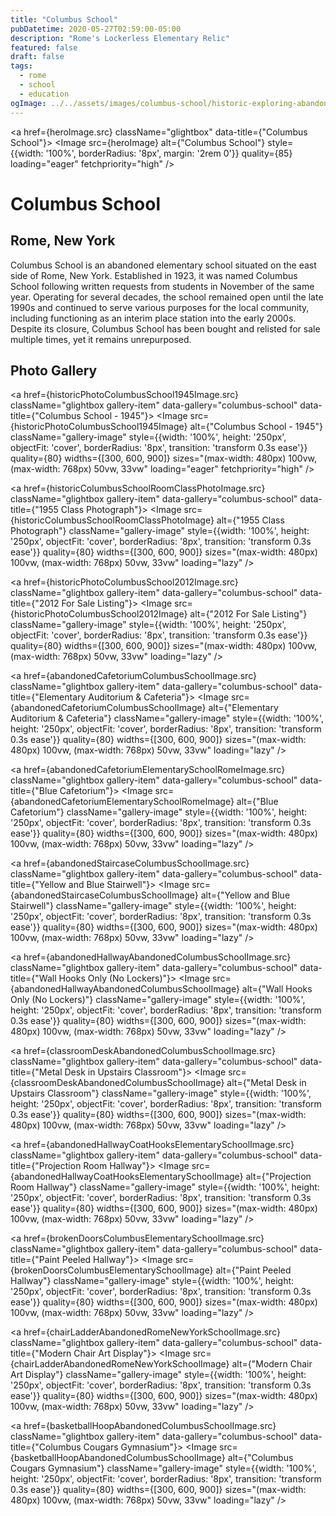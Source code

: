 ```yaml
---
title: "Columbus School"
pubDatetime: 2020-05-27T02:59:00-05:00
description: "Rome's Lockerless Elementary Relic"
featured: false
draft: false
tags:
  - rome
  - school
  - education
ogImage: ../../assets/images/columbus-school/historic-exploring-abandoned-columbus-school.jpg
---
```




<a href={heroImage.src} className="glightbox" data-title={"Columbus School"}>
  <Image 
    src={heroImage} 
    alt={"Columbus School"}
    style={{width: '100%', borderRadius: '8px', margin: '2rem 0'}}
    quality={85}
    loading="eager"
    fetchpriority="high"
  />
</a>

# Columbus School
## Rome, New York

Columbus School is an abandoned elementary school situated on the east side of Rome, New York. Established in 1923, it was named Columbus School following written requests from students in November of the same year. Operating for several decades, the school remained open until the late 1990s and continued to serve various purposes for the local community, including functioning as an interim place station into the early 2000s. Despite its closure, Columbus School has been bought and relisted for sale multiple times, yet it remains unrepurposed.

## Photo Gallery

<div className="gallery gallery--two">

<a href={historicPhotoColumbusSchool1945Image.src} className="glightbox gallery-item" data-gallery="columbus-school" data-title={"Columbus School - 1945"}>
  <Image 
    src={historicPhotoColumbusSchool1945Image} 
    alt={"Columbus School - 1945"}
    className="gallery-image" 
    style={{width: '100%', height: '250px', objectFit: 'cover', borderRadius: '8px', transition: 'transform 0.3s ease'}}
    quality={80}
    widths={[300, 600, 900]}
    sizes="(max-width: 480px) 100vw, (max-width: 768px) 50vw, 33vw"
    loading="eager"
    fetchpriority="high"
  />
</a>

<a href={historicColumbusSchoolRoomClassPhotoImage.src} className="glightbox gallery-item" data-gallery="columbus-school" data-title={"1955 Class Photograph"}>
  <Image 
    src={historicColumbusSchoolRoomClassPhotoImage} 
    alt={"1955 Class Photograph"}
    className="gallery-image" 
    style={{width: '100%', height: '250px', objectFit: 'cover', borderRadius: '8px', transition: 'transform 0.3s ease'}}
    quality={80}
    widths={[300, 600, 900]}
    sizes="(max-width: 480px) 100vw, (max-width: 768px) 50vw, 33vw"
    loading="lazy"
  />
</a>

<a href={historicPhotoColumbusSchool2012Image.src} className="glightbox gallery-item" data-gallery="columbus-school" data-title={"2012 For Sale Listing"}>
  <Image 
    src={historicPhotoColumbusSchool2012Image} 
    alt={"2012 For Sale Listing"}
    className="gallery-image" 
    style={{width: '100%', height: '250px', objectFit: 'cover', borderRadius: '8px', transition: 'transform 0.3s ease'}}
    quality={80}
    widths={[300, 600, 900]}
    sizes="(max-width: 480px) 100vw, (max-width: 768px) 50vw, 33vw"
    loading="lazy"
  />
</a>

<a href={abandonedCafetoriumColumbusSchoolImage.src} className="glightbox gallery-item" data-gallery="columbus-school" data-title={"Elementary Auditorium & Cafeteria"}>
  <Image 
    src={abandonedCafetoriumColumbusSchoolImage} 
    alt={"Elementary Auditorium & Cafeteria"}
    className="gallery-image" 
    style={{width: '100%', height: '250px', objectFit: 'cover', borderRadius: '8px', transition: 'transform 0.3s ease'}}
    quality={80}
    widths={[300, 600, 900]}
    sizes="(max-width: 480px) 100vw, (max-width: 768px) 50vw, 33vw"
    loading="lazy"
  />
</a>

<a href={abandonedCafetoriumElementarySchoolRomeImage.src} className="glightbox gallery-item" data-gallery="columbus-school" data-title={"Blue Cafetorium"}>
  <Image 
    src={abandonedCafetoriumElementarySchoolRomeImage} 
    alt={"Blue Cafetorium"}
    className="gallery-image" 
    style={{width: '100%', height: '250px', objectFit: 'cover', borderRadius: '8px', transition: 'transform 0.3s ease'}}
    quality={80}
    widths={[300, 600, 900]}
    sizes="(max-width: 480px) 100vw, (max-width: 768px) 50vw, 33vw"
    loading="lazy"
  />
</a>

<a href={abandonedStaircaseColumbusSchoolImage.src} className="glightbox gallery-item" data-gallery="columbus-school" data-title={"Yellow and Blue Stairwell"}>
  <Image 
    src={abandonedStaircaseColumbusSchoolImage} 
    alt={"Yellow and Blue Stairwell"}
    className="gallery-image" 
    style={{width: '100%', height: '250px', objectFit: 'cover', borderRadius: '8px', transition: 'transform 0.3s ease'}}
    quality={80}
    widths={[300, 600, 900]}
    sizes="(max-width: 480px) 100vw, (max-width: 768px) 50vw, 33vw"
    loading="lazy"
  />
</a>

<a href={abandonedHallwayAbandonedColumbusSchoolImage.src} className="glightbox gallery-item" data-gallery="columbus-school" data-title={"Wall Hooks Only (No Lockers)"}>
  <Image 
    src={abandonedHallwayAbandonedColumbusSchoolImage} 
    alt={"Wall Hooks Only (No Lockers)"}
    className="gallery-image" 
    style={{width: '100%', height: '250px', objectFit: 'cover', borderRadius: '8px', transition: 'transform 0.3s ease'}}
    quality={80}
    widths={[300, 600, 900]}
    sizes="(max-width: 480px) 100vw, (max-width: 768px) 50vw, 33vw"
    loading="lazy"
  />
</a>

<a href={classroomDeskAbandonedColumbusSchoolImage.src} className="glightbox gallery-item" data-gallery="columbus-school" data-title={"Metal Desk in Upstairs Classroom"}>
  <Image 
    src={classroomDeskAbandonedColumbusSchoolImage} 
    alt={"Metal Desk in Upstairs Classroom"}
    className="gallery-image" 
    style={{width: '100%', height: '250px', objectFit: 'cover', borderRadius: '8px', transition: 'transform 0.3s ease'}}
    quality={80}
    widths={[300, 600, 900]}
    sizes="(max-width: 480px) 100vw, (max-width: 768px) 50vw, 33vw"
    loading="lazy"
  />
</a>

<a href={abandonedHallwayCoatHooksElementarySchoolImage.src} className="glightbox gallery-item" data-gallery="columbus-school" data-title={"Projection Room Hallway"}>
  <Image 
    src={abandonedHallwayCoatHooksElementarySchoolImage} 
    alt={"Projection Room Hallway"}
    className="gallery-image" 
    style={{width: '100%', height: '250px', objectFit: 'cover', borderRadius: '8px', transition: 'transform 0.3s ease'}}
    quality={80}
    widths={[300, 600, 900]}
    sizes="(max-width: 480px) 100vw, (max-width: 768px) 50vw, 33vw"
    loading="lazy"
  />
</a>

<a href={brokenDoorsColumbusElementarySchoolImage.src} className="glightbox gallery-item" data-gallery="columbus-school" data-title={"Paint Peeled Hallway"}>
  <Image 
    src={brokenDoorsColumbusElementarySchoolImage} 
    alt={"Paint Peeled Hallway"}
    className="gallery-image" 
    style={{width: '100%', height: '250px', objectFit: 'cover', borderRadius: '8px', transition: 'transform 0.3s ease'}}
    quality={80}
    widths={[300, 600, 900]}
    sizes="(max-width: 480px) 100vw, (max-width: 768px) 50vw, 33vw"
    loading="lazy"
  />
</a>

<a href={chairLadderAbandonedRomeNewYorkSchoolImage.src} className="glightbox gallery-item" data-gallery="columbus-school" data-title={"Modern Chair Art Display"}>
  <Image 
    src={chairLadderAbandonedRomeNewYorkSchoolImage} 
    alt={"Modern Chair Art Display"}
    className="gallery-image" 
    style={{width: '100%', height: '250px', objectFit: 'cover', borderRadius: '8px', transition: 'transform 0.3s ease'}}
    quality={80}
    widths={[300, 600, 900]}
    sizes="(max-width: 480px) 100vw, (max-width: 768px) 50vw, 33vw"
    loading="lazy"
  />
</a>

<a href={basketballHoopAbandonedColumbusSchoolImage.src} className="glightbox gallery-item" data-gallery="columbus-school" data-title={"Columbus Cougars Gymnasium"}>
  <Image 
    src={basketballHoopAbandonedColumbusSchoolImage} 
    alt={"Columbus Cougars Gymnasium"}
    className="gallery-image" 
    style={{width: '100%', height: '250px', objectFit: 'cover', borderRadius: '8px', transition: 'transform 0.3s ease'}}
    quality={80}
    widths={[300, 600, 900]}
    sizes="(max-width: 480px) 100vw, (max-width: 768px) 50vw, 33vw"
    loading="lazy"
  />
</a>

</div>
